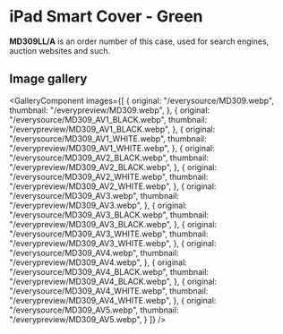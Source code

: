 
# iPad Smart Cover - Green

<Callout type='info' emoji='👉🏻'>**MD309LL/A** is an order number of this case, used for search engines, auction websites and such.</Callout>

## Image gallery

<GalleryComponent
    images={[
      {
        original: "/everysource/MD309.webp",
        thumbnail: "/everypreview/MD309.webp",
      },
      {
        original: "/everysource/MD309_AV1_BLACK.webp",
        thumbnail: "/everypreview/MD309_AV1_BLACK.webp",
      },
      {
        original: "/everysource/MD309_AV1_WHITE.webp",
        thumbnail: "/everypreview/MD309_AV1_WHITE.webp",
      },
      {
        original: "/everysource/MD309_AV2_BLACK.webp",
        thumbnail: "/everypreview/MD309_AV2_BLACK.webp",
      },
      {
        original: "/everysource/MD309_AV2_WHITE.webp",
        thumbnail: "/everypreview/MD309_AV2_WHITE.webp",
      },
      {
        original: "/everysource/MD309_AV3.webp",
        thumbnail: "/everypreview/MD309_AV3.webp",
      },
      {
        original: "/everysource/MD309_AV3_BLACK.webp",
        thumbnail: "/everypreview/MD309_AV3_BLACK.webp",
      },
      {
        original: "/everysource/MD309_AV3_WHITE.webp",
        thumbnail: "/everypreview/MD309_AV3_WHITE.webp",
      },
      {
        original: "/everysource/MD309_AV4.webp",
        thumbnail: "/everypreview/MD309_AV4.webp",
      },
      {
        original: "/everysource/MD309_AV4_BLACK.webp",
        thumbnail: "/everypreview/MD309_AV4_BLACK.webp",
      },
      {
        original: "/everysource/MD309_AV4_WHITE.webp",
        thumbnail: "/everypreview/MD309_AV4_WHITE.webp",
      },
      {
        original: "/everysource/MD309_AV5.webp",
        thumbnail: "/everypreview/MD309_AV5.webp",
      }
    ]}
  />
